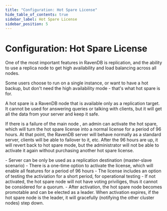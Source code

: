 ```yaml
---
title: "Configuration: Hot Spare License"
hide_table_of_contents: true
sidebar_label: Hot Spare License
sidebar_position: 5
---
```



# Configuration: Hot Spare License

One of the most important features in RavenDB is replication, and the ability to use a 
replica node to get high availability and load balancing across all nodes.

Some users choose to run on a single instance, or want to have a hot backup, but don't need 
the high availability mode - that's what hot spare is for.

A hot spare is a RavenDB node that is available only as a replication target. It cannot be 
used for answering queries or talking with clients, but it will get all the data from your 
server and keep it safe.

If there is a failure of the main node , an admin can activate the hot spare, 
which will turn the hot spare license into a normal license for a period of 96 hours. At that 
point, the RavenDB server will behave normally as a standard server, clients will be able to 
failover to it, etc. After the 96 hours are up, it will revert back to hot spare mode, but the 
administrator will not be able to activate it again without purchasing another hot spare license.

<Admonition type="note" title="Remarks" id="remarks" href="#remarks">
- Server can be only be used as a replication destination (master-slave scenario)  
- There is a one-time option to activate the license, which will enable all features for a period of 96 hours  
- The license includes an option of testing the activiation for a short period, for operational testing  
</Admonition>

<Admonition type="note" title="Hot Spare behaviour under clustering" id="hot-spare-behaviour-under-clustering" href="#hot-spare-behaviour-under-clustering">
- If not activated, the hot spare node will not have voting priviliges, thus it cannot be considered for a quorum.   
- After activation, the hot spare node becomes promotable and can be elected as a leader. When activation expires, 
if the hot spare node is the leader, it will gracefully (notifying the other cluster nodes) step down.   
</Admonition>

